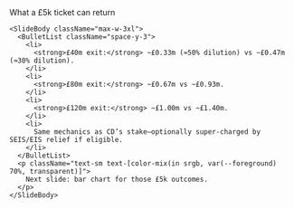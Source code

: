 <div className="flex h-full w-full flex-col">
  <div className="flex flex-1 flex-col gap-8 px-8 py-6 w-full max-w-5xl mx-auto">
    <SlideHeader eyebrow="Personal £5k cheques" kicker="Equity proceeds for Rory & Fraser">
      What a £5k ticket can return
    </SlideHeader>

    <SlideBody className="max-w-3xl">
      <BulletList className="space-y-3">
        <li>
          <strong>£40m exit:</strong> ~£0.33m (≈50% dilution) vs ~£0.47m (≈30% dilution).
        </li>
        <li>
          <strong>£80m exit:</strong> ~£0.67m vs ~£0.93m.
        </li>
        <li>
          <strong>£120m exit:</strong> ~£1.00m vs ~£1.40m.
        </li>
        <li>
          Same mechanics as CD’s stake—optionally super-charged by SEIS/EIS relief if eligible.
        </li>
      </BulletList>
      <p className="text-sm text-[color-mix(in srgb, var(--foreground) 70%, transparent)]">
        Next slide: bar chart for those £5k outcomes.
      </p>
    </SlideBody>
  </div>
</div>
